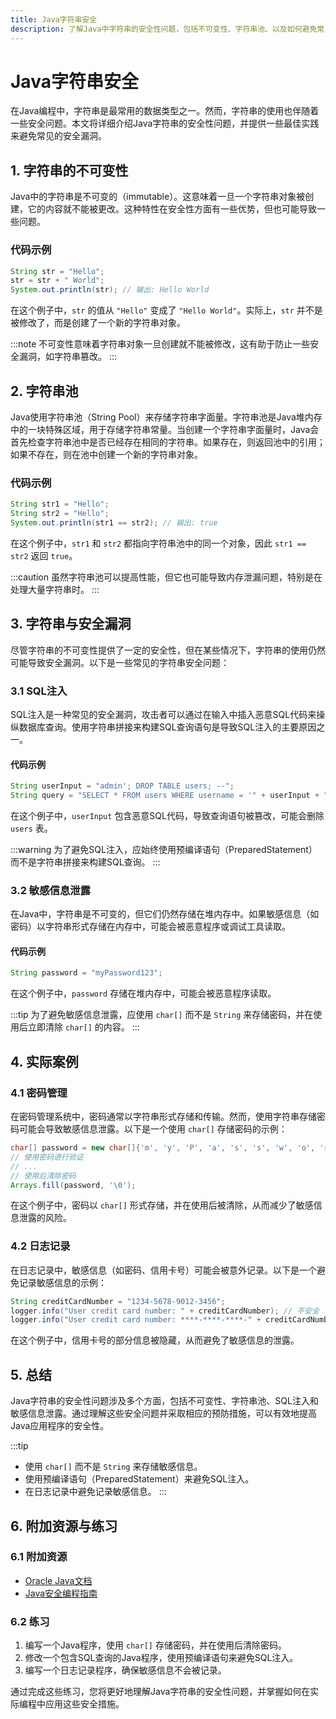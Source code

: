 ```yaml
---
title: Java字符串安全
description: 了解Java中字符串的安全性问题，包括不可变性、字符串池、以及如何避免常见的安全漏洞。
---
```


# Java字符串安全

在Java编程中，字符串是最常用的数据类型之一。然而，字符串的使用也伴随着一些安全问题。本文将详细介绍Java字符串的安全性问题，并提供一些最佳实践来避免常见的安全漏洞。

## 1. 字符串的不可变性

Java中的字符串是不可变的（immutable）。这意味着一旦一个字符串对象被创建，它的内容就不能被更改。这种特性在安全性方面有一些优势，但也可能导致一些问题。

### 代码示例

```java
String str = "Hello";
str = str + " World";
System.out.println(str); // 输出: Hello World
```

在这个例子中，`str` 的值从 `"Hello"` 变成了 `"Hello World"`。实际上，`str` 并不是被修改了，而是创建了一个新的字符串对象。

:::note
不可变性意味着字符串对象一旦创建就不能被修改，这有助于防止一些安全漏洞，如字符串篡改。
:::

## 2. 字符串池

Java使用字符串池（String Pool）来存储字符串字面量。字符串池是Java堆内存中的一块特殊区域，用于存储字符串常量。当创建一个字符串字面量时，Java会首先检查字符串池中是否已经存在相同的字符串。如果存在，则返回池中的引用；如果不存在，则在池中创建一个新的字符串对象。

### 代码示例

```java
String str1 = "Hello";
String str2 = "Hello";
System.out.println(str1 == str2); // 输出: true
```

在这个例子中，`str1` 和 `str2` 都指向字符串池中的同一个对象，因此 `str1 == str2` 返回 `true`。

:::caution
虽然字符串池可以提高性能，但它也可能导致内存泄漏问题，特别是在处理大量字符串时。
:::

## 3. 字符串与安全漏洞

尽管字符串的不可变性提供了一定的安全性，但在某些情况下，字符串的使用仍然可能导致安全漏洞。以下是一些常见的字符串安全问题：

### 3.1 SQL注入

SQL注入是一种常见的安全漏洞，攻击者可以通过在输入中插入恶意SQL代码来操纵数据库查询。使用字符串拼接来构建SQL查询语句是导致SQL注入的主要原因之一。

#### 代码示例

```java
String userInput = "admin'; DROP TABLE users; --";
String query = "SELECT * FROM users WHERE username = '" + userInput + "'";
```

在这个例子中，`userInput` 包含恶意SQL代码，导致查询语句被篡改，可能会删除 `users` 表。

:::warning
为了避免SQL注入，应始终使用预编译语句（PreparedStatement）而不是字符串拼接来构建SQL查询。
:::

### 3.2 敏感信息泄露

在Java中，字符串是不可变的，但它们仍然存储在堆内存中。如果敏感信息（如密码）以字符串形式存储在内存中，可能会被恶意程序或调试工具读取。

#### 代码示例

```java
String password = "myPassword123";
```

在这个例子中，`password` 存储在堆内存中，可能会被恶意程序读取。

:::tip
为了避免敏感信息泄露，应使用 `char[]` 而不是 `String` 来存储密码，并在使用后立即清除 `char[]` 的内容。
:::

## 4. 实际案例

### 4.1 密码管理

在密码管理系统中，密码通常以字符串形式存储和传输。然而，使用字符串存储密码可能会导致敏感信息泄露。以下是一个使用 `char[]` 存储密码的示例：

```java
char[] password = new char[]{'m', 'y', 'P', 'a', 's', 's', 'w', 'o', 'r', 'd', '1', '2', '3'};
// 使用密码进行验证
// ...
// 使用后清除密码
Arrays.fill(password, '\0');
```

在这个例子中，密码以 `char[]` 形式存储，并在使用后被清除，从而减少了敏感信息泄露的风险。

### 4.2 日志记录

在日志记录中，敏感信息（如密码、信用卡号）可能会被意外记录。以下是一个避免记录敏感信息的示例：

```java
String creditCardNumber = "1234-5678-9012-3456";
logger.info("User credit card number: " + creditCardNumber); // 不安全
logger.info("User credit card number: ****-****-****-" + creditCardNumber.substring(15)); // 安全
```

在这个例子中，信用卡号的部分信息被隐藏，从而避免了敏感信息的泄露。

## 5. 总结

Java字符串的安全性问题涉及多个方面，包括不可变性、字符串池、SQL注入和敏感信息泄露。通过理解这些安全问题并采取相应的预防措施，可以有效地提高Java应用程序的安全性。

:::tip
- 使用 `char[]` 而不是 `String` 来存储敏感信息。
- 使用预编译语句（PreparedStatement）来避免SQL注入。
- 在日志记录中避免记录敏感信息。
:::

## 6. 附加资源与练习

### 6.1 附加资源

- [Oracle Java文档](https://docs.oracle.com/javase/tutorial/java/data/strings.html)
- [Java安全编程指南](https://www.oracle.com/java/technologies/javase/seccodeguide.html)

### 6.2 练习

1. 编写一个Java程序，使用 `char[]` 存储密码，并在使用后清除密码。
2. 修改一个包含SQL查询的Java程序，使用预编译语句来避免SQL注入。
3. 编写一个日志记录程序，确保敏感信息不会被记录。

通过完成这些练习，您将更好地理解Java字符串的安全性问题，并掌握如何在实际编程中应用这些安全措施。